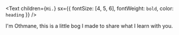 <Text
  children={`Hi.`}
  sx={{ fontSize: [4, 5, 6], fontWeight: `bold`, color: `heading` }}
/>

I'm Othmane, this is a little bog I made to share what I learn with you.
